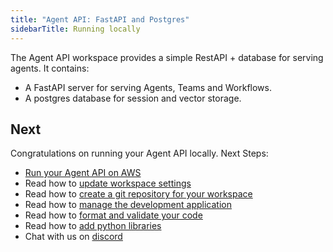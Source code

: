 ```yaml
---
title: "Agent API: FastAPI and Postgres"
sidebarTitle: Running locally
---
```


The Agent API workspace provides a simple RestAPI + database for serving agents. It contains:

- A FastAPI server for serving Agents, Teams and Workflows.
- A postgres database for session and vector storage.

<Snippet file="setup.mdx" />

<Snippet file="create-agent-api-codebase.mdx" />

<Snippet file="run-agent-api-local.mdx" />

<Snippet file="stop-local-workspace.mdx" />

## Next

Congratulations on running your Agent API locally. Next Steps:

- [Run your Agent API on AWS](/workspaces/agent-api/aws)
- Read how to [update workspace settings](/workspaces/workspace-management/workspace-settings)
- Read how to [create a git repository for your workspace](/workspaces/workspace-management/git-repo)
- Read how to [manage the development application](/workspaces/workspace-management/development-app)
- Read how to [format and validate your code](/workspaces/workspace-management/format-and-validate)
- Read how to [add python libraries](/workspaces/workspace-management/install)
- Chat with us on [discord](https://agno.link/discord)
